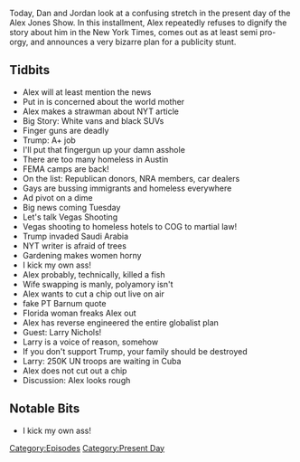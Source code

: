 {{DEFAULTSORT:
    #_EPISODE_0377:December 6-10, 2019
}}{{Episode
    | title             = December 6-10, 2019
    | caption           = [https://knowledgefight.libsyn.com/knowledge-fight-december-6-10-2019 Listen to this episode on Libsyn]
    | episodeNumber     = 377
    | length            = 02:14:08
    | airDate           = December 12, 2019
    | coverageStartDate = December 6, 2019
    | coverageEndDate   = December 10, 2019
    | episodeType       = [[:Category:Present Day|Present Day]]
    | appearance        = [[Larry Nichols]]
    | previousEpisode   = [[376: December 3-5, 2019]]
    | nextEpisode       = [[378: Formulaic Objections Part 2]]
}}

{{Stub}}

Today, Dan and Jordan look at a confusing stretch in the present day of the Alex Jones Show.  In this installment, Alex repeatedly refuses to dignify the story about him in the New York Times, comes out as at least semi pro-orgy, and announces a very bizarre plan for a publicity stunt.

==Tidbits==

*Alex will at least mention the news
*Put in is concerned about the world mother
*Alex makes a strawman about NYT article
*Big Story: White vans and black SUVs
*Finger guns are deadly
*Trump: A+ job
*I'll put that fingergun up your damn asshole
*There are too many homeless in Austin
*FEMA camps are back!
*On the list: Republican donors, NRA members, car dealers
*Gays are bussing immigrants and homeless everywhere
*Ad pivot on a dime
*Big news coming Tuesday
*Let's talk Vegas Shooting
*Vegas shooting to homeless hotels to COG to martial law!
*Trump invaded Saudi Arabia
*NYT writer is afraid of trees
*Gardening makes women horny
*I kick my own ass!
*Alex probably, technically, killed a fish
*Wife swapping is manly, polyamory isn't
*Alex wants to cut a chip out live on air
*fake PT Barnum quote
*Florida woman freaks Alex out
*Alex has reverse engineered the entire globalist plan
*Guest: Larry Nichols!
*Larry is a voice of reason, somehow
*If you don't support Trump, your family should be destroyed
*Larry: 250K UN troops are waiting in Cuba
*Alex does not cut out a chip
*Discussion: Alex looks rough

==Notable Bits==

*I kick my own ass!

[[Category:Episodes]]
[[Category:Present Day]]